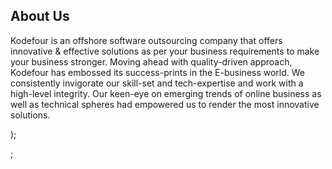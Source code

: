   <Section py="8|12|16|24" {...props}>
    <Container>
      <H2 m="0" lineHeight="tight" textAlign="center">
        About Us
      </H2>
      <P fontSize="xl|2xl" mt="2" textAlign="center">
        Kodefour is an offshore software outsourcing company that offers
        innovative & effective solutions as per your business requirements to
        make your business stronger. Moving ahead with quality-driven approach,
        Kodefour has embossed its success-prints in the E-business world. We
        consistently invigorate our skill-set and tech-expertise and work with a
        high-level integrity. Our keen-eye on emerging trends of online business
        as well as technical spheres had empowered us to render the most
        innovative solutions.
      </P>
    </Container>
  </Section>
);

;
